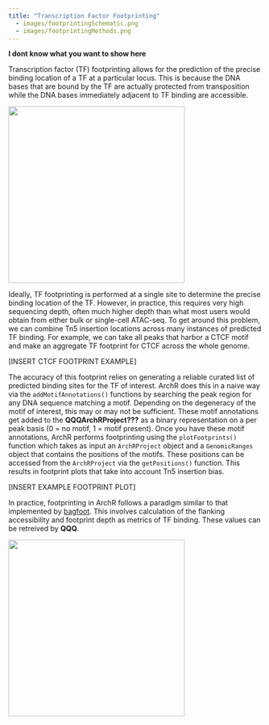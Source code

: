 ```yaml
---
title: "Transcription Factor Footprinting"
  - images/footprintingSchematic.png
  - images/footprintingMethods.png
---
```


__I dont know what you want to show here__

Transcription factor (TF) footprinting allows for the prediction of the precise binding location of a TF at a particular locus. This is because the DNA bases that are bound by the TF are actually protected from transposition while the DNA bases immediately adjacent to TF binding are accessible.

![](footprintingSchematic.png){width=350px}

Ideally, TF footprinting is performed at a single site to determine the precise binding location of the TF. However, in practice, this requires very high sequencing depth, often much higher depth than what most users would obtain from either bulk or single-cell ATAC-seq. To get around this problem, we can combine Tn5 insertion locations across many instances of predicted TF binding. For example, we can take all peaks that harbor a CTCF motif and make an aggregate TF footprint for CTCF across the whole genome.

[INSERT CTCF FOOTPRINT EXAMPLE]

The accuracy of this footprint relies on generating a reliable curated list of predicted binding sites for the TF of interest. ArchR does this in a naive way via the `addMotifAnnotations()` functions by searching the peak region for any DNA sequence matching a motif. Depending on the degeneracy of the motif of interest, this may or may not be sufficient. These motif annotations get added to the __QQQArchRProject???__ as a binary representation on a per peak basis (0 = no motif, 1 = motif present). Once you have these motif annotations, ArchR performs footprinting using the `plotFootprints()` function which takes as input an `ArchRProject` object and a `GenomicRanges` object that contains the positions of the motifs. These positions can be accessed from the `ArchRProject` via the `getPositions()` function. This results in footprint plots that take into account Tn5 insertion bias.

[INSERT EXAMPLE FOOTPRINT PLOT]

In practice, footprinting in ArchR follows a paradigm similar to that implemented by [bagfoot](https://www.ncbi.nlm.nih.gov/pubmed/28538187). This involves calculation of the flanking accessibility and footprint depth as metrics of TF binding. These values can be retreived by __QQQ__.

![](footprintingMethods.png){width=350px}